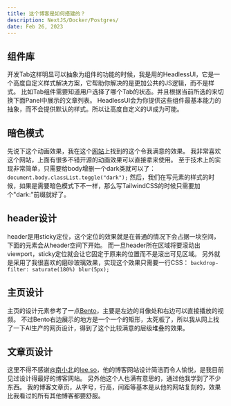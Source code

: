 ```yaml
---
title: 这个博客是如何搭建的？
description: NextJS/Docker/Postgres/
date: Feb 26, 2023
---
```


## 组件库
开发Tab这样明显可以抽象为组件的功能的时候，我是用的HeadlessUI，它是一个高度自定义样式解决方案，它帮助你解决的是更加公共的JS逻辑，而不是样式。
比如Tab组件需要知道用户选择了哪个Tab的状态。并且根据当前所选的来切换下面Panel中展示的文章列表。
HeadlessUI会为你提供这些组件最基本能力的抽象，而不会提供默认的样式。所以让高度自定义的UI成为可能。

## 暗色模式
先说下这个动画效果，我在这个[网站](https://uiverse.io/all)上找到的这个令我满意的效果。
我非常喜欢这个网站，上面有很多不错开源的动画效果可以直接拿来使用。
至于技术上的实现非常简单，只需要给body增删一个dark类就可以了：
`
document.body.classList.toggle("dark");
`
然后，我们在写元素的样式的时候，如果是需要暗色模式下不一样，那么写TailwindCSS的时候只需要加个"dark:"前缀就好了。

## header设计
header是用sticky定位，这个定位的效果就是在普通的情况下会占据一块空间，下面的元素会从header空间下开始。
而一旦header所在区域将要滚动出viewport，sticky定位就会让它固定于原来的位置而不是滚出可见区域。
另外就是采用了我很喜欢的磨砂玻璃效果，实现这个效果只需要一行CSS：
`
backdrop-filter: saturate(180%) blur(5px);
`
## 主页设计
主页的设计元素参考了一点[Bento](https://bento.me/aboutus)，主要是左边的肖像处和右边可以直接播放的视频。
不过Bento右边展示的地方是一个一个的矩形，太死板了，所以我从网上找了一下AI生产的网页设计，得到了这个比较满意的层级堆叠的效果。

## 文章页设计
这里不得不感谢[@南小北](https://twitter.com/nanxiaobei)的[lee.so](https://lee.so/)，他的博客网站设计简洁而令人愉悦，是我目前见过设计得最好的博客网站。
另外他这个人也满有意思的，通过他我学到了不少东西。
我的博客文章页，从字号，行高，间距等基本是从他的网站复刻的，效果比我看过的所有其他博客都要舒服。

